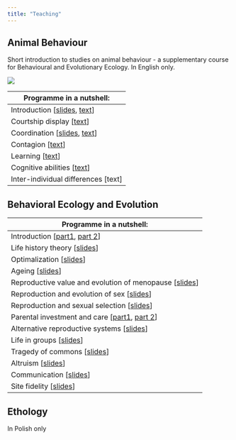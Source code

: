 ```yaml
---
title: "Teaching"
---
```


## Animal Behaviour

Short introduction to studies on animal behaviour - a supplementary course for Behavioural and Evolutionary Ecology. In English only.

![](ab_course_baner.jpg){fig-align="center"}

| Programme in a nutshell:                                                                          |
|---------------------------------------------------------------------------------------------------|
| Introduction \[[slides](https://rpubs.com/kmmwj/841381), [text](https://rpubs.com/kmmwj/841486)\] |
| Courtship display \[[text](https://rpubs.com/kmmwj/845105)\]                                      |
| Coordination \[[slides](https://rpubs.com/kmmwj/847600), [text](https://rpubs.com/kmmwj/847559)\] |
| Contagion \[[text](https://rpubs.com/kmmwj/853175)\]                                              |
| Learning \[[text](https://rpubs.com/kmmwj/849914)\]                                               |
| Cognitive abilities \[[text](https://rpubs.com/kmmwj/853175)\]                                    |
| Inter-individual differences \[text\]                                                             |

## Behavioral Ecology and Evolution

| Programme in a nutshell:                                                                                                            |
|-------------------------------------------------------------------------------------------------------------------------------------|
| Introduction \[[part1](https://www.rpubs.com/kmmwj/675413), [part 2](https://www.rpubs.com/kmmwj/675414)\]                          |
| Life history theory \[[slides](https://www.rpubs.com/kmmwj/675417)\]                                                                |
| Optimalization \[[slides](https://rpubs.com/kmmwj/1100128)\]                                                                        |
| Ageing \[[slides](https://rpubs.com/kmmwj/1229763)\]                                                                                |
| Reproductive value and evolution of menopause \[[slides](https://www.rpubs.com/kmmwj/1229759)\]                                     |
| Reproduction and evolution of sex \[[slides](https://www.rpubs.com/kmmwj/683609)\]                                                  |
| Reproduction and sexual selection \[[slides](https://www.rpubs.com/kmmwj/683605)\]                                                  |
| Parental investment and care \[[part1](https://www.rpubs.com/kmmwj/685953), [part 2](https://www.youtube.com/watch?v=rvAdcxoU8Mk)\] |
| Alternative reproductive systems \[[slides](https://drive.google.com/file/d/1UEE7V2Or79Y3HYBgFHCZtcbXkdM510tT/view?usp=sharing)\]   |
| Life in groups \[[slides](https://drive.google.com/file/d/141zhv82x7czX70aTuvXzTaaijanTRey5/view?usp=sharing)\]                     |
| Tragedy of commons \[[slides](https://drive.google.com/file/d/1uAhdTb5LmBi2fP6KL_n6tDusNzqXXSmM/view?usp=sharing)\]                 |
| Altruism \[[slides](https://drive.google.com/file/d/19J2jg5t4avFla9b2ncKYAT3wdVOaL7uy/view?usp=sharing)\]                           |
| Communication \[[slides](https://drive.google.com/file/d/1DbfcK5Flx6KWi09pqvzXPDJyNC-SMajV/view?usp=sharing)\]                      |
| Site fidelity \[[slides](https://rpubs.com/kmmwj/970794)\]                                                                          |

## Ethology

In Polish only
